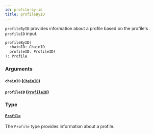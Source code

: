 ```yaml
---
id: profile-by-id
title: profileByID
---
```



`profileByID` provides information about a profile based on the profile's `profileID` input.

```graphql
profileByID(
  chainID: ChainID
  profileID: ProfileID!
): Profile
```


### Arguments

#### `chainID` ([`ChainID`](/reference/scalars/chain-id))




#### `profileID` ([`ProfileID`](/reference/scalars/profile-id))




### Type

#### [`Profile`](/reference/objects/profile) 

The `Profile` type provides information about a profile.




